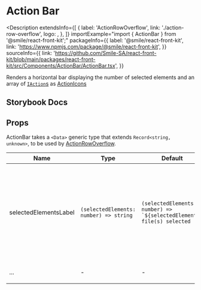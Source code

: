 
# Action Bar

<Description
  extendsInfo={[
    {
      label: 'ActionRowOverflow',
      link: './action-row-overflow',
      logo: <GitHubLogo />,
    },
  ]}
  importExample="import { ActionBar } from '@smile/react-front-kit';"
  packageInfo={{
    label: '@smile/react-front-kit',
    link: 'https://www.npmjs.com/package/@smile/react-front-kit',
  }}
  sourceInfo={{
    link: 'https://github.com/Smile-SA/react-front-kit/blob/main/packages/react-front-kit/src/Components/ActionBar/ActionBar.tsx',
  }}
>
  Renders a horizontal bar displaying the number of selected elements and an
  array of [`IAction`s](../shared-types/actions#iactiont) as
  [ActionIcons](https://v6.mantine.dev/core/action-icon/)
</Description>

## Storybook Docs

<StorybookEmbed storyId="3-custom-components-actionbar--docs" height="820" />

## Props

ActionBar takes a `<Data>` generic type that extends `Record<string, unknown>`, to be used by [ActionRowOverflow](./action-row-overflow).

| Name                              | Type                                   | Default                                                                 | Description                                                                                                                                                                         |
| --------------------------------- | -------------------------------------- | ----------------------------------------------------------------------- | ----------------------------------------------------------------------------------------------------------------------------------------------------------------------------------- |
| selectedElementsLabel <Required/> | `(selectedElements: number) => string` | ``(selectedElements: number) => `${selectedElements} file(s) selected`` | Function used to generate the string that displays how many elements are currently selected, it gives the current number of elements in the `selectedElements` array as a parameter |
| ...                               | -                                      | -                                                                       | extends [`ActionRowOverflow props`](./action-row-overflow#props)                                                                                                                    |
